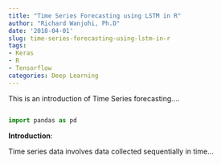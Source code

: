 ```yaml
---
title: "Time Series Forecasting using LSTM in R"
author: "Richard Wanjohi, Ph.D"
date: '2018-04-01'
slug: time-series-forecasting-using-lstm-in-r
tags:
- Keras
- R
- Tensorflow
categories: Deep Learning
---
```


This is an introduction of Time Series forecasting....

```r

```

```python
import pandas as pd

```

**Introduction**:

Time series data involves data collected sequentially in time...